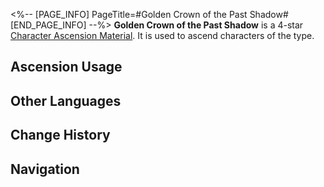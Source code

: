 <%-- [PAGE_INFO]
PageTitle=#Golden Crown of the Past Shadow#
[END_PAGE_INFO] --%>
{{Item Infobox
|id          = 110407
|image       = Item Golden Crown of the Past Shadow.png{{subst:void|<!--$UPLOAD:<<SpriteOutput/ItemFigures/110407.png>-<Item Golden Crown of the Past Shadow.png>-<Item Icons>>-->}}
|type        = Character Ascension Material
|invCategory = Upgrade Materials
|rarity      = 4
|effect      = 
|description = Headwear of the Decaying Shadow. Can be used for the Ascension of Imaginary characters.
|source1     = [[Stagnant Shadow: Shape of Mirage]]
|source2     = [[Omni-Synthesizer]] &mdash; Material Exchange
}}
{{Description|Accessory left behind by the shadow of a past Guardian, telling tales of the city of Everwinter.<br /><br />''"Alina the Loving &mdash; her kindness as lofty as the sky and her compassion as brilliant as gold."''}}
'''Golden Crown of the Past Shadow''' is a 4-star [[Character Ascension Material]]. It is used to ascend characters of the {{Color|Imaginary|link=1}} type.

==Ascension Usage==
{{Ascension Usage}}

==Other Languages==
{{Other Languages
|en   = Golden Crown of the Past Shadow
|zhs  = 往日之影的金饰
|zht  = 往日之影的金飾
|ja   = 過去の影の金装飾
|ko   = 과거 그림자의 황금 장식
|es   = Corona dorada de la sombra del pasado
|fr   = Couronne d'or de l'ombre révolue
|ru   = Золотая корона тени прошлого
|th   = Golden Crown of the Past Shadow
|vi   = Trang Sức Dấu Ấn Xưa
|de   = Goldkrone der vergangenen Schatten
|id   = Golden Crown of the Past Shadow
|pt   = Coroa de Ouro de uma Sombra do Passado
}}

==Change History==
{{Change History|1.0}}

==Navigation==
{{Upgrade Material Navbox}}